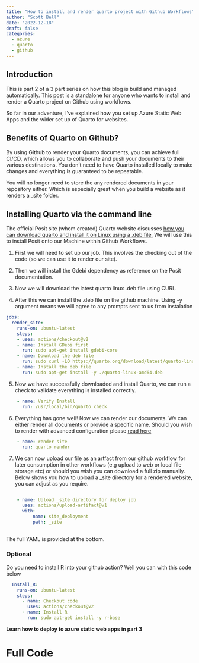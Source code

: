 ```yaml
---
title: "How to install and render quarto project with Github Workflows"
author: "Scott Bell"
date: "2022-12-18"
draft: false
categories: 
  - azure
  - quarto 
  - github 
---
```


## Introduction

This is part 2 of a 3 part series on how this blog is build and managed automatically. This post is a standalone for anyone who wants to install and render a Quarto project on Github using workflows.

So far in our adventure, I've explained how you set up Azure Static Web Apps and the wider set up of Quarto for websites.

## Benefits of Quarto on Github?

By using Github to render your Quarto documents, you can achieve full CI/CD, which allows you to collaborate and push your documents to their various destinations. You don't need to have Quarto installed locally to make changes and everything is guaranteed to be repeatable.

You will no longer need to store the any rendered documents in your repository either. Which is especially great when you build a website as it renders a \_site folder.

## Installing Quarto via the command line

The official Posit site (whom created) Quarto website discusses [how you can download quarto and install it on Linux using a .deb file.](https://docs.posit.co/resources/install-quarto/) We will use this to install Posit onto our Machine within Github Workflows.

1.  First we will need to set up our job. This involves the checking out of the code (so we can use it to render our site).

2.  Then we will install the Gdebi dependency as reference on the Posit documentation.

3.  Now we will download the latest quarto linux .deb file using CURL.

4.  After this we can install the .deb file on the github machine. Using -y argument means we will agree to any prompts sent to us from instalation

``` yaml
jobs:
  render_site:
    runs-on: ubuntu-latest
    steps:
    - uses: actions/checkout@v2
    - name: Install GDebi first
      run: sudo apt-get install gdebi-core
    - name: Download the deb file
      run: sudo curl -LO https://quarto.org/download/latest/quarto-linux-amd64.deb 
    - name: Install the deb file
      run: sudo apt-get install -y ./quarto-linux-amd64.deb
```

5.  Now we have successfully downloaded and install Quarto, we can run a check to validate everything is installed correctly.

``` yaml
    - name: Verify Install
      run: /usr/local/bin/quarto check
```

6.  Everything has gone well! Now we can render our documents. We can either render all documents or provide a specific name. Should you wish to render with advanced configuration please [read here](https://quarto.org/docs/projects/code-execution.html#overview)

``` yaml
    - name: render site
      run: quarto render
```

7.  We can now upload our file as an artfact from our github workflow for later consumption in other workflows (e.g upload to web or local file storage etc) or should you wish you can download a full zip manually. Below shows you how to upload a \_site directory for a rendered website, you can adjust as you require.

``` yaml

    - name: Upload _site directory for deploy job
      uses: actions/upload-artifact@v1
      with:
          name: site_deployment
          path: _site
          
```

The full YAML is provided at the bottom.

### Optional

Do you need to install R into your github action? Well you can with this code below

``` yaml
  Install_R: 
    runs-on: ubuntu-latest
    steps:
      - name: Checkout code
        uses: actions/checkout@v2
      - name: Install R
        run: sudo apt-get install -y r-base
```

**Learn how to deploy to azure static web apps in part 3**

# Full Code

``` {=html}
<script src="https://gist.github.com/fusionet24/d370d550740d66d435fb8ba93350dedd.js"></script>
```
